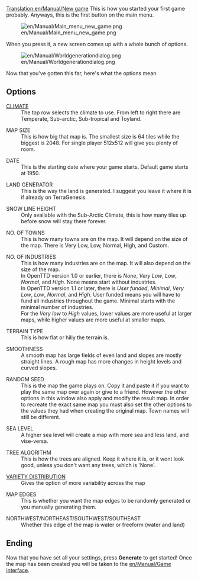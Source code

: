 [[Translation:en/Manual/New game]]
{{en/Manual/Interface}}
This is how you started your first game probably.
Anyways, this is the first button on the main menu.

[[File:en/Manual/Main menu new game.png]]

When you press it, a new screen comes up with a 
whole bunch of options.

[[File:en/Manual/Worldgenerationdialog.png]]

Now that you've gotten this far, here's what the options mean

== Options ==
; [[en/Manual/Climates|CLIMATE]]
:The top row selects the climate to use. From left to right there are Temperate, Sub-arctic, Sub-tropical and Toyland.

; MAP SIZE
:This is how big that map is. The smallest size is 64 tiles while the biggest is 2048. For single player 512x512 will give you plenty of room.

; DATE
: This is the starting date where your game starts. Default game starts at 1950.

; LAND GENERATOR
: This is the way the land is generated. I suggest you leave it where it is if already on TerraGenesis.

; SNOW LINE HEIGHT
: Only available with the Sub-Arctic Climate, this is how many tiles up before snow will stay there forever.

; NO. OF TOWNS
: This is how many towns are on the map. It will depend on the size of the map. There is Very Low, Low, Normal, High, and Custom.

; NO. OF INDUSTRIES
: This is how many industries are on the map. It will also depend on the size of the map.
: In OpenTTD version 1.0 or earlier, there is ''None'', ''Very'' ''Low'', ''Low'', ''Normal'', and ''High''. None means start without industries.
: In OpenTTD version 1.1 or later, there is ''User funded'', ''Minimal'', ''Very Low'', ''Low'', ''Normal'', and ''High''. User funded means you will have to fund all industries throughout the game. Minimal starts with the minimal number of industries.
: For the ''Very low'' to ''High'' values, lower values are more useful at larger maps, while higher values are more useful at smaller maps.

; TERRAIN TYPE
: This is how flat or hilly the terrain is.

; SMOOTHNESS
: A smooth map has large fields of even land and slopes are mostly straight lines. A rough map has more changes in height levels and curved slopes.

; RANDOM SEED
: This is the map the game plays on. Copy it and paste it if you want to play the same map over again or give to a friend. However the other options in this window also apply and modify the result map. In order to recreate the exact same map you must also set the other options to the values they had when creating the original map. Town names will still be different.

; SEA LEVEL
: A higher sea level will create a map with more sea and less land, and vise-versa.

; TREE ALGORITHM
: This is how the trees are aligned. Keep it where it is, or it wont look good, unless you don't want any trees, which is 'None'.

; [[en/Manual/Variety distribution|VARIETY DISTRIBUTION]]
: Gives the option of more variability across the map

; MAP EDGES
: This is whether you want the map edges to be randomly generated or you manually generating them.

; NORTHWEST/NORTHEAST/SOUTHWEST/SOUTHEAST
: Whether this edge of the map is water or freeform (water and land)

== Ending ==
Now that you have set all your settings, press '''Generate''' to get started! Once the map has been created you will be taken to the [[en/Manual/Game interface]].